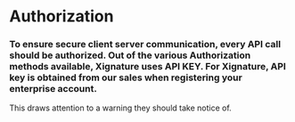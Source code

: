 # Authorization

### To ensure secure client server communication, every API call should be authorized. Out of the various Authorization methods available, Xignature uses API KEY. For Xignature, API key is obtained from our sales when registering your enterprise account.

<Warning>This draws attention to a warning they should take notice of.</Warning>
